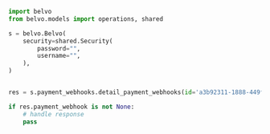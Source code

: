 ```python DetailPaymentWebhooks.py
import belvo
from belvo.models import operations, shared

s = belvo.Belvo(
    security=shared.Security(
        password="",
        username="",
    ),
)


res = s.payment_webhooks.detail_payment_webhooks(id='a3b92311-1888-449f-acaa-49ae28d68fcd')

if res.payment_webhook is not None:
    # handle response
    pass
```
